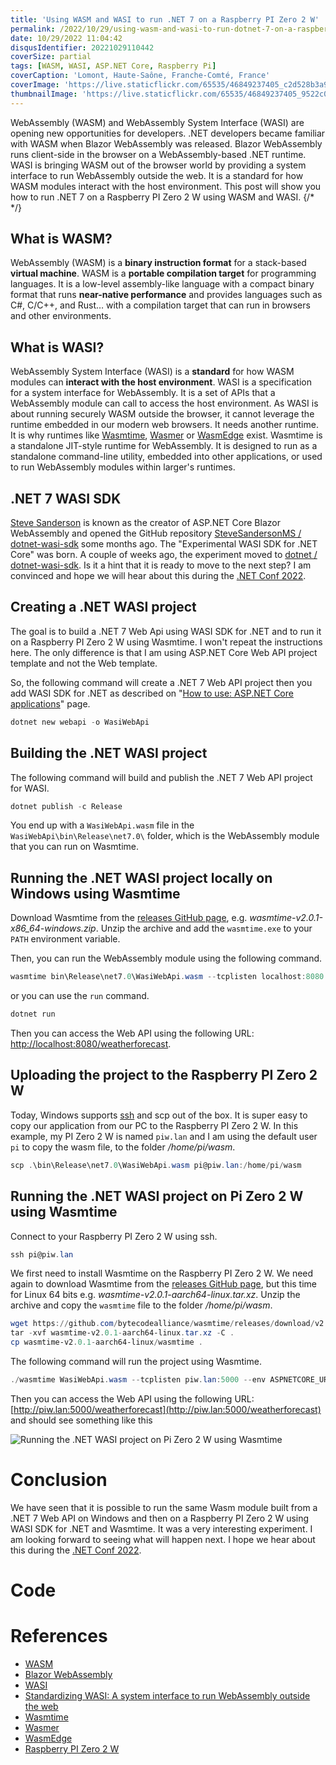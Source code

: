 ```yaml
---
title: 'Using WASM and WASI to run .NET 7 on a Raspberry PI Zero 2 W'
permalink: /2022/10/29/using-wasm-and-wasi-to-run-dotnet-7-on-a-raspberry-pi-zero-2-w/
date: 10/29/2022 11:04:42
disqusIdentifier: 20221029110442
coverSize: partial
tags: [WASM, WASI, ASP.NET Core, Raspberry Pi]
coverCaption: 'Lomont, Haute-Saône, Franche-Comté, France'
coverImage: 'https://live.staticflickr.com/65535/46849237405_c2d528b3a9_h.jpg'
thumbnailImage: 'https://live.staticflickr.com/65535/46849237405_9522c01139_q.jpg'
---
```

WebAssembly (WASM) and WebAssembly System Interface (WASI) are opening new opportunities for developers. .NET developers became familiar with WASM when Blazor WebAssembly was released. Blazor WebAssembly runs client-side in the browser on a WebAssembly-based .NET runtime. WASI is bringing WASM out of the browser world by providing a system interface to run WebAssembly outside the web. It is a standard for how WASM modules interact with the host environment. This post will show you how to run .NET 7 on a Raspberry PI Zero 2 W using WASM and WASI.
{/* <!-- more --> */}

## What is WASM?

WebAssembly (WASM) is a **binary instruction format** for a stack-based **virtual machine**. WASM is a **portable compilation target** for programming languages. It is a low-level assembly-like language with a compact binary format that runs **near-native performance** and provides languages such as C#, C/C++, and Rust… with a compilation target that can run in browsers and other environments.

## What is WASI?

WebAssembly System Interface (WASI) is a **standard** for how WASM modules can **interact with the host environment**. WASI is a specification for a system interface for WebAssembly. It is a set of APIs that a WebAssembly module can call to access the host environment.
As WASI is about running securely WASM outside the browser, it cannot leverage the runtime embedded in our modern web browsers. It needs another runtime. It is why runtimes like [Wasmtime](https://wasmtime.dev/), [Wasmer](https://wasmer.io/) or [WasmEdge](https://wasmedge.org/) exist. Wasmtime is a standalone JIT-style runtime for WebAssembly. It is designed to run as a standalone command-line utility, embedded into other applications, or used to run WebAssembly modules within larger's runtimes.

## .NET 7 WASI SDK

[Steve Sanderson](https://twitter.com/stevensanderson) is known as the creator of ASP.NET Core Blazor WebAssembly and opened the GitHub repository [SteveSandersonMS / dotnet-wasi-sdk](https://github.com/SteveSandersonMS/dotnet-wasi-sdk) some months ago. The "Experimental WASI SDK for .NET Core" was born. A couple of weeks ago, the experiment moved to [dotnet / dotnet-wasi-sdk](https://github.com/dotnet/dotnet-wasi-sdk). Is it a hint that it is ready to move to the next step? I am convinced and hope we will hear about this during the [.NET Conf 2022](https://www.dotnetconf.net/).

## Creating a .NET WASI project

The goal is to build a .NET 7 Web Api using WASI SDK for .NET and to run it on a Raspberry PI Zero 2 W using Wasmtime. I won't repeat the instructions here. The only difference is that I am using ASP.NET Core Web API project template and not the Web template.

So, the following command will create a .NET 7 Web API project then you add WASI SDK for .NET as described on "[How to use: ASP.NET Core applications](https://github.com/dotnet/dotnet-wasi-sdk#how-to-use-aspnet-core-applications)" page.

```powershell
dotnet new webapi -o WasiWebApi
```

## Building the .NET WASI project

The following command will build and publish the .NET 7 Web API project for WASI.

```powershell
dotnet publish -c Release
```

You end up with a `WasiWebApi.wasm` file in the `WasiWebApi\bin\Release\net7.0\` folder, which is the WebAssembly module that you can run on Wasmtime.

## Running the .NET WASI project locally on Windows using Wasmtime

Download Wasmtime from the [releases GitHub page](https://github.com/bytecodealliance/wasmtime/releases), e.g. _wasmtime-v2.0.1-x86_64-windows.zip_. Unzip the archive and add the `wasmtime.exe` to your `PATH` environment variable.

Then, you can run the WebAssembly module using the following command.

```powershell
wasmtime bin\Release\net7.0\WasiWebApi.wasm --tcplisten localhost:8080 --env ASPNETCORE_URLS=http://localhost:8080
```

or you can use the `run` command.

```powershell
dotnet run
```

Then you can access the Web API using the following URL: [http://localhost:8080/weatherforecast](http://localhost:8080/weatherforecast).

## Uploading the project to the Raspberry PI Zero 2 W

Today, Windows supports [ssh](https://learn.microsoft.com/en-us/windows/terminal/tutorials/ssh) and scp out of the box. It is super easy to copy our application from our PC to the Raspberry PI Zero 2 W. In this example, my PI Zero 2 W is named `piw.lan` and I am using the default user `pi` to copy the wasm file, to the folder _/home/pi/wasm_.

```powershell
scp .\bin\Release\net7.0\WasiWebApi.wasm pi@piw.lan:/home/pi/wasm
```

## Running the .NET WASI project on Pi Zero 2 W using Wasmtime

Connect to your Raspberry PI Zero 2 W using ssh.

```powershell
ssh pi@piw.lan
```

We first need to install Wasmtime on the Raspberry PI Zero 2 W. We need again to download Wasmtime from the [releases GitHub page](https://github.com/bytecodealliance/wasmtime/releases), but this time for Linux 64 bits e.g. _wasmtime-v2.0.1-aarch64-linux.tar.xz_. Unzip the archive and copy the `wasmtime` file to the folder _/home/pi/wasm_.

```powershell
wget https://github.com/bytecodealliance/wasmtime/releases/download/v2.0.1/wasmtime-v2.0.1-aarch64-linux.tar.xz
tar -xvf wasmtime-v2.0.1-aarch64-linux.tar.xz -C .
cp wasmtime-v2.0.1-aarch64-linux/wasmtime .
```

The following command will run the project using Wasmtime.

```powershell
./wasmtime WasiWebApi.wasm --tcplisten piw.lan:5000 --env ASPNETCORE_URLS=http://piw.lan:5000
```

Then you can access the Web API using the following URL: [http://piw.lan:5000/weatherforecast](http://piw.lan:5000/weatherforecast) and should see something like this

![Running the .NET WASI project on Pi Zero 2 W using Wasmtime](/images/WasiWebApi.png)

# Conclusion

We have seen that it is possible to run the same Wasm module built from a .NET 7 Web API on Windows and then on a Raspberry PI Zero 2 W using WASI SDK for .NET and Wasmtime. It was a very interesting experiment. I am looking forward to seeing what will happen next. I hope we hear about this during the [.NET Conf 2022](https://www.dotnetconf.net/).

# Code

<GitHubCard user="laurentkempe" repo="WasiWebApi" />

# References

* [WASM](https://webassembly.org/)
* [Blazor WebAssembly](https://learn.microsoft.com/en-us/aspnet/core/blazor/hosting-models?view=aspnetcore-6.0#blazor-webassembly)
* [WASI](https://wasi.dev/)
* [Standardizing WASI: A system interface to run WebAssembly outside the web](https://hacks.mozilla.org/2019/03/standardizing-wasi-a-webassembly-system-interface/)
* [Wasmtime](https://wasmtime.dev/)
* [Wasmer](https://wasmer.io/)
* [WasmEdge](https://wasmedge.org/)
* [Raspberry PI Zero 2 W](https://www.raspberrypi.com/products/raspberry-pi-zero-2-w/)

